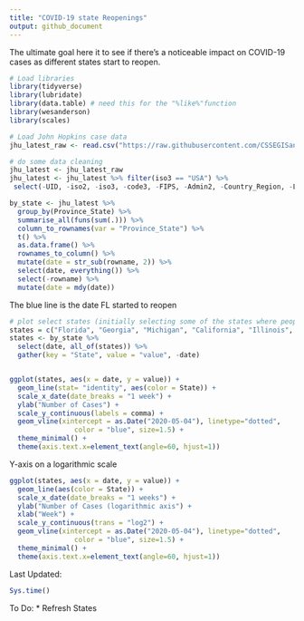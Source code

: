 ```yaml
---
title: "COVID-19 state Reopenings"
output: github_document
---
```


The ultimate goal here it to see if there's a noticeable impact on COVID-19 cases as different states start to reopen.  

```r
# Load libraries
library(tidyverse)
library(lubridate)
library(data.table) # need this for the "%like%"function
library(wesanderson)
library(scales)
```

```r
# Load John Hopkins case data
jhu_latest_raw <- read.csv("https://raw.githubusercontent.com/CSSEGISandData/COVID-19/master/csse_covid_19_data/csse_covid_19_time_series/time_series_covid19_confirmed_US.csv")

```

```r
# do some data cleaning
jhu_latest <- jhu_latest_raw 
jhu_latest <- jhu_latest %>% filter(iso3 == "USA") %>%
 select(-UID, -iso2, -iso3, -code3, -FIPS, -Admin2, -Country_Region, -Lat, -Long_, -Combined_Key) 

by_state <- jhu_latest %>% 
  group_by(Province_State) %>%
  summarise_all(funs(sum(.))) %>%
  column_to_rownames(var = "Province_State") %>%
  t() %>%
  as.data.frame() %>%
  rownames_to_column() %>%
  mutate(date = str_sub(rowname, 2)) %>%
  select(date, everything()) %>%
  select(-rowname) %>%
  mutate(date = mdy(date))
```

The blue line is the date FL started to reopen
```r
# plot select states (initially selecting some of the states where people are protesting, will refine with more precise selection)
states = c("Florida", "Georgia", "Michigan", "California", "Illinois", "Pennsylvania")
states <- by_state %>%
  select(date, all_of(states)) %>%
  gather(key = "State", value = "value", -date)


ggplot(states, aes(x = date, y = value)) + 
  geom_line(stat= "identity", aes(color = State)) + 
  scale_x_date(date_breaks = "1 week") +
  ylab("Number of Cases") + 
  scale_y_continuous(labels = comma) +
  geom_vline(xintercept = as.Date("2020-05-04"), linetype="dotted", 
                color = "blue", size=1.5) +
  theme_minimal() + 
  theme(axis.text.x=element_text(angle=60, hjust=1))

```
Y-axis on a logarithmic scale
```r

ggplot(states, aes(x = date, y = value)) + 
  geom_line(aes(color = State)) + 
  scale_x_date(date_breaks = "1 weeks") +
  ylab("Number of Cases (logarithmic axis") + 
  xlab("Week") +
  scale_y_continuous(trans = "log2") +
  geom_vline(xintercept = as.Date("2020-05-04"), linetype="dotted", 
                color = "blue", size=1.5) +
  theme_minimal() + 
  theme(axis.text.x=element_text(angle=60, hjust=1)) 
```

Last Updated:
```r
Sys.time()
```


To Do:
* Refresh States